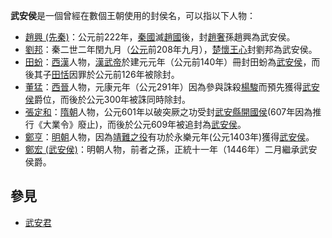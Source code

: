 '''武安侯'''是一個曾經在數個王朝使用的封侯名，可以指以下人物：
* [[趙興_(先秦)|趙興 (先秦)]]：公元前222年，[[秦國|秦國]]滅[[趙國|趙國]]後，封[[趙奢|趙奢]]孫趙興為武安侯。
* [[劉邦|劉邦]]：秦二世二年閏九月（[[公元|公元]]前208年九月），[[楚懷王心|楚懷王心]]封劉邦為武安侯。
* [[田蚡|田蚡]]：[[西漢|西漢]]人物，[[漢武帝|漢武帝]]於建元元年（公元前140年）冊封田蚡為[[西汉列侯列表_(外戚恩泽侯)#武安侯|武安侯]]，而後其子[[田恬|田恬]]因罪於公元前126年被除封。
* [[董猛|董猛]]：[[西晉|西晉]]人物，元康元年（公元291年）因為參與誅殺[[楊駿|楊駿]]而預先獲得[[晉朝侯爵列表#武安侯|武安侯]]爵位，而後於公元300年被誅同時除封。
* [[張定和|張定和]]：[[隋朝|隋朝]]人物，公元601年以破突厥之功受封[[隋朝侯爵列表#武安國|武安縣開國侯]](607年因為推行《大業令》廢止)，而後於公元609年被追封為[[隋朝侯爵列表#武安侯|武安侯]]。
* [[鄭亨|鄭亨]]：[[明朝|明朝]]人物，因為[[靖難之役|靖難之役]]有功於永樂元年(公元1403年)獲得[[明朝侯爵列表#武安侯|武安侯]]。
* [[鄭宏_(武安侯)|鄭宏 (武安侯)]]：明朝人物，前者之孫，正統十一年（1446年）二月繼承武安侯爵。

==參見==
* [[武安君|武安君]]
{{disambig}}